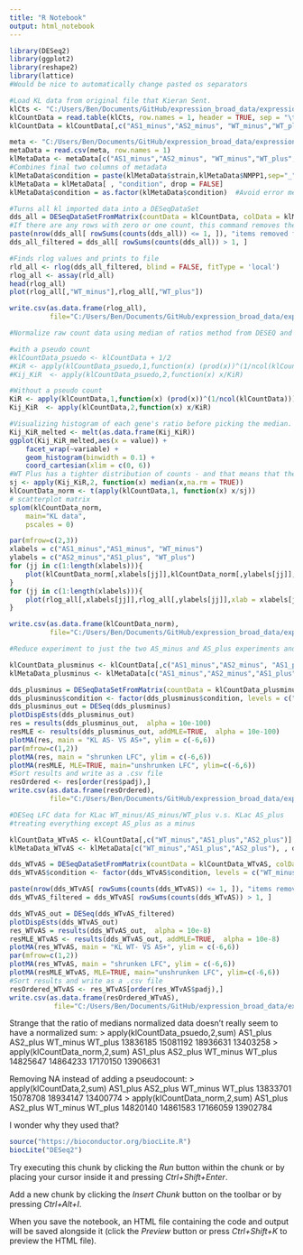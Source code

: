 ```yaml
---
title: "R Notebook"
output: html_notebook
---
```


```r
library(DESeq2)
library(ggplot2)
library(reshape2)
library(lattice)
#Would be nice to automatically change pasted os separators

#Load KL data from original file that Kieran Sent. 
klCts <- "C:/Users/Ben/Documents/GitHub/expression_broad_data/expression_data/kl_PKA_as_20160824/20160824_KL_PKA_AS.txt"
klCountData = read.table(klCts, row.names = 1, header = TRUE, sep = "\t")
klCountData = klCountData[,c("AS1_minus","AS2_minus", "WT_minus","WT_plus", "AS1_plus","AS2_plus")]

meta <- "C:/Users/Ben/Documents/GitHub/expression_broad_data/expression_data/kl_PKA_as_20160824/kl_NMPP1_metadata.csv"
metaData = read.csv(meta, row.names = 1)
klMetaData <- metaData[c("AS1_minus","AS2_minus", "WT_minus","WT_plus", "AS1_plus","AS2_plus"),]
#Combines final two columns of metadata
klMetaData$condition = paste(klMetaData$strain,klMetaData$NMPP1,sep="_")
klMetaData = klMetaData[ , "condition", drop = FALSE]
klMetaData$condition = as.factor(klMetaData$condition)  #Avoid error message since this starts as a character. 
```

 
```r

#Turns all kl imported data into a DESeqDataSet
dds_all = DESeqDataSetFromMatrix(countData = klCountData, colData = klMetaData, design = ~condition)
#If there are any rows with zero or one count, this command removes them, (in this dataset there are not)
paste(nrow(dds_all[ rowSums(counts(dds_all)) <= 1, ]), "items removed from Kl count data because there were no counts")
dds_all_filtered = dds_all[ rowSums(counts(dds_all)) > 1, ]

```


```r

#Finds rlog values and prints to file
rld_all <- rlog(dds_all_filtered, blind = FALSE, fitType = 'local')
rlog_all <- assay(rld_all)
head(rlog_all)
plot(rlog_all[,"WT_minus"],rlog_all[,"WT_plus"])

write.csv(as.data.frame(rlog_all), 
          file="C:/Users/Ben/Documents/GitHub/expression_broad_data/expression_data/kl_PKA_as_20160824/rlog_KLacdata.csv")

```

```r
#Normalize raw count data using median of ratios method from DESEQ and compare with rlog data

#with a pseudo count 
#klCountData_psuedo <- klCountData + 1/2
#KiR <- apply(klCountData_psuedo,1,function(x) (prod(x))^(1/ncol(klCountData_psuedo)))
#Kij_KiR  <- apply(klCountData_psuedo,2,function(x) x/KiR)

#Without a pseudo count
KiR <- apply(klCountData,1,function(x) (prod(x))^(1/ncol(klCountData)))
Kij_KiR  <- apply(klCountData,2,function(x) x/KiR)

#Visualizing histogram of each gene's ratio before picking the median. 
Kij_KiR_melted <- melt(as.data.frame(Kij_KiR))
ggplot(Kij_KiR_melted,aes(x = value)) + 
    facet_wrap(~variable) + 
    geom_histogram(binwidth = 0.1) +
    coord_cartesian(xlim = c(0, 6)) 
#WT Plus has a tighter distribution of counts - and that means that the sum which I was normalizing by before doesn't correlate well with the median of ratios. 
sj <- apply(Kij_KiR,2, function(x) median(x,na.rm = TRUE))
klCountData_norm <- t(apply(klCountData,1, function(x) x/sj))
# scatterplot matrix 
splom(klCountData_norm, 
  	main="KL data",
  	pscales = 0)

par(mfrow=c(2,3))
xlabels = c("AS1_minus","AS1_minus", "WT_minus")
ylabels = c("AS2_minus","AS1_plus", "WT_plus")
for (jj in c(1:length(xlabels))){
    plot(klCountData_norm[,xlabels[jj]],klCountData_norm[,ylabels[jj]], xlab = "",  ylab = ylabels[jj])
}
for (jj in c(1:length(xlabels))){
    plot(rlog_all[,xlabels[jj]],rlog_all[,ylabels[jj]],xlab = xlabels[jj], ylab = ylabels[jj])
}

write.csv(as.data.frame(klCountData_norm), 
          file="C:/Users/Ben/Documents/GitHub/expression_broad_data/expression_data/kl_PKA_as_20160824/norm_KLacdata.csv")
```



```r
#Reduce experiment to just the two AS_minus and AS_plus experiments and get DESEQ fold changes

klCountData_plusminus <- klCountData[,c("AS1_minus","AS2_minus", "AS1_plus","AS2_plus")]
klMetaData_plusminus <- klMetaData[c("AS1_minus","AS2_minus","AS1_plus","AS2_plus"), ,drop = FALSE]

dds_plusminus = DESeqDataSetFromMatrix(countData = klCountData_plusminus, colData = klMetaData_plusminus, design = ~condition)
dds_plusminus$condition <- factor(dds_plusminus$condition, levels = c("AS_minus", "AS_plus"))
dds_plusminus_out = DESeq(dds_plusminus)
plotDispEsts(dds_plusminus_out)
res = results(dds_plusminus_out,  alpha = 10e-100)
resMLE <- results(dds_plusminus_out, addMLE=TRUE,  alpha = 10e-100)
plotMA(res, main = "KL AS- VS AS+", ylim = c(-6,6))
par(mfrow=c(1,2))
plotMA(res, main = "shrunken LFC", ylim = c(-6,6))
plotMA(resMLE, MLE=TRUE, main="unshrunken LFC", ylim=c(-6,6))
#Sort results and write as a .csv file
resOrdered <- res[order(res$padj),]
write.csv(as.data.frame(resOrdered), 
          file="C:/Users/Ben/Documents/GitHub/expression_broad_data/expression_data/kl_PKA_as_20160824/DESEQ_KLac_ASmin_ASplus.csv")
```

```r
#DESeq LFC data for KLac WT_minus/AS_minus/WT_plus v.s. KLac AS_plus 
#treating everything except AS_plus as a minus

klCountData_WTvAS <- klCountData[,c("WT_minus","AS1_plus","AS2_plus")]
klMetaData_WTvAS <- klMetaData[c("WT_minus","AS1_plus","AS2_plus"), , drop = FALSE]

dds_WTvAS = DESeqDataSetFromMatrix(countData = klCountData_WTvAS, colData = klMetaData_WTvAS, design = ~condition)
dds_WTvAS$condition <- factor(dds_WTvAS$condition, levels = c("WT_minus", "AS_plus"))

paste(nrow(dds_WTvAS[ rowSums(counts(dds_WTvAS)) <= 1, ]), "items removed from Kl count data because there were no counts")
dds_WTvAS_filtered = dds_WTvAS[ rowSums(counts(dds_WTvAS)) > 1, ]

dds_WTvAS_out = DESeq(dds_WTvAS_filtered)
plotDispEsts(dds_WTvAS_out)
res_WTvAS = results(dds_WTvAS_out,  alpha = 10e-8)
resMLE_WTvAS <- results(dds_WTvAS_out, addMLE=TRUE,  alpha = 10e-8)
plotMA(res_WTvAS, main = "KL WT- VS AS+", ylim = c(-6,6))
par(mfrow=c(1,2))
plotMA(res_WTvAS, main = "shrunken LFC", ylim = c(-6,6))
plotMA(resMLE_WTvAS, MLE=TRUE, main="unshrunken LFC", ylim=c(-6,6))
#Sort results and write as a .csv file
resOrdered_WTvAS <- res_WTvAS[order(res_WTvAS$padj),]
write.csv(as.data.frame(resOrdered_WTvAS),
           file="C:/Users/Ben/Documents/GitHub/expression_broad_data/expression_data/kl_PKA_as_20160824/DESEQ_KLac_WTmin_ASplus.csv")


```

Strange that the ratio of medians normalized data doesn't really seem to have a normalized sum: 
> apply(klCountData_psuedo,2,sum)
AS1_plus AS2_plus WT_minus  WT_plus 
13836185 15081192 18936631 13403258 
> apply(klCountData_norm,2,sum)
AS1_plus AS2_plus WT_minus  WT_plus 
14825647 14864233 17170150 13906631

Removing NA instead of adding a pseudocount: 
> apply(klCountData,2,sum)
AS1_plus AS2_plus WT_minus  WT_plus 
13833701 15078708 18934147 13400774 
> apply(klCountData_norm,2,sum)
AS1_plus AS2_plus WT_minus  WT_plus 
14820140 14861583 17166059 13902784 

I wonder why they used that? 

```r
source("https://bioconductor.org/biocLite.R")
biocLite("DESeq2")
```




Try executing this chunk by clicking the *Run* button within the chunk or by placing your cursor inside it and pressing *Ctrl+Shift+Enter*. 

Add a new chunk by clicking the *Insert Chunk* button on the toolbar or by pressing *Ctrl+Alt+I*.

When you save the notebook, an HTML file containing the code and output will be saved alongside it (click the *Preview* button or press *Ctrl+Shift+K* to preview the HTML file).